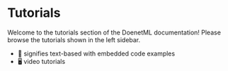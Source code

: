 # Tutorials

Welcome to the tutorials section of the DoenetML documentation! Please browse the tutorials shown in the left sidebar. 

* 📘 signifies text-based with embedded code examples
* 🖥 video tutorials

